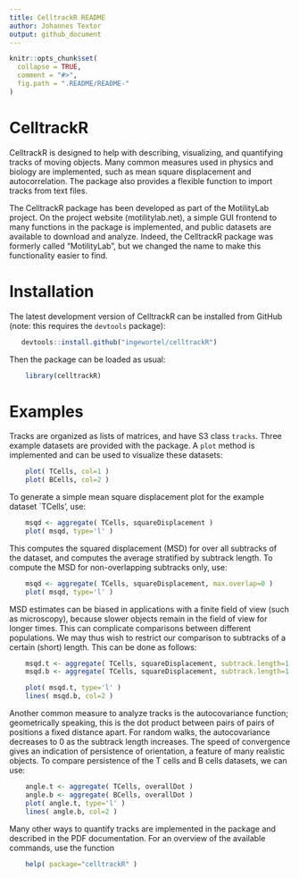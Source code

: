 ```yaml
---
title: CelltrackR README
author: Johannes Textor
output: github_document
---
```


<!-- README.md is generated from README.Rmd. Please edit that file -->

```r
knitr::opts_chunk$set(
  collapse = TRUE,
  comment = "#>",
  fig.path = ".README/README-"
)
```

# CelltrackR

CelltrackR is designed to help with describing, visualizing, and quantifying tracks 
of moving objects. Many common measures used in physics and biology are implemented, such
as mean square displacement and autocorrelation. The package also provides a flexible 
function to import tracks from text files.

The CelltrackR package has been developed as part of the MotilityLab project.
On the project website (motilitylab.net), a simple GUI frontend to many functions in the 
package is implemented, and public datasets are available to download and analyze. 
Indeed, the CelltrackR package was formerly called "MotilityLab", but we changed the 
name to make this functionality easier to find.

# Installation

The latest development version of CelltrackR can be installed from GitHub (note: this
requires the `devtools` package):

```r
   devtools::install.github("ingewortel/celltrackR")
```

Then the package can be loaded as usual:

```r
	library(celltrackR)
```

# Examples

Tracks are organized as lists of matrices, and have S3 class `tracks`. Three example
datasets are provided with the package. A `plot` method is implemented and can be used
to visualize these datasets: 

```r
	plot( TCells, col=1 )
	plot( BCells, col=2 )
```

To generate a simple mean square displacement plot for the example dataset
`TCells', use:

```r
	msqd <- aggregate( TCells, squareDisplacement )
	plot( msqd, type='l' )
```

This computes the squared displacement (MSD) for over all subtracks of the dataset, and 
computes the average stratified by subtrack length. To compute the MSD for non-overlapping
subtracks only, use:

```r
	msqd <- aggregate( TCells, squareDisplacement, max.overlap=0 )
	plot( msqd, type='l' )
```

MSD estimates can be biased in applications with a finite field of view (such as
microscopy), because slower objects remain in the field of view for longer times. This
can complicate comparisons between different populations. We may thus wish to restrict
our comparison to subtracks of a certain (short) length. This can be done as 
follows:

```r
	msqd.t <- aggregate( TCells, squareDisplacement, subtrack.length=1:5, max.overlap=0 )
	msqd.b <- aggregate( TCells, squareDisplacement, subtrack.length=1:5, max.overlap=0 )

	plot( msqd.t, type='l' )
	lines( msqd.b, col=2 )
```

Another common measure to analyze tracks is the autocovariance function; geometrically
speaking, 
this is the dot product between pairs of pairs of positions a fixed distance apart. 
For random walks, the autocovariance decreases to 0 as the subtrack length increases.
The speed of convergence gives an indication of persistence of 
orientation, a feature of many realistic objects. To compare persistence of the 
T cells and B cells datasets, we can use:

```r
	angle.t <- aggregate( TCells, overallDot )
	angle.b <- aggregate( BCells, overallDot )
	plot( angle.t, type='l' )
	lines( angle.b, col=2 )
```

Many other ways to quantify tracks are implemented in the package and described in the
PDF documentation. For an overview of the available commands, use the function

```r
	help( package="celltrackR" )
```
